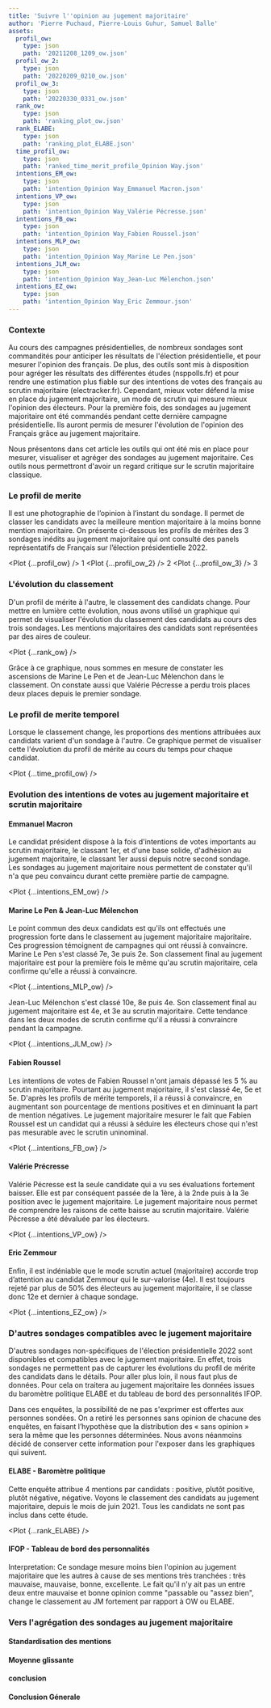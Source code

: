 ```yaml
---
title: 'Suivre l''opinion au jugement majoritaire'
author: 'Pierre Puchaud, Pierre-Louis Guhur, Samuel Balle'
assets:
  profil_ow:
    type: json
    path: '20211208_1209_ow.json'
  profil_ow_2:
    type: json
    path: '20220209_0210_ow.json'
  profil_ow_3:
    type: json
    path: '20220330_0331_ow.json'
  rank_ow:
    type: json
    path: 'ranking_plot_ow.json'
  rank_ELABE:
    type: json
    path: 'ranking_plot_ELABE.json'
  time_profil_ow:
    type: json
    path: 'ranked_time_merit_profile_Opinion Way.json'
  intentions_EM_ow:
    type: json
    path: 'intention_Opinion Way_Emmanuel Macron.json'
  intentions_VP_ow:
    type: json
    path: 'intention_Opinion Way_Valérie Pécresse.json'
  intentions_FB_ow:
    type: json
    path: 'intention_Opinion Way_Fabien Roussel.json'
  intentions_MLP_ow:
    type: json
    path: 'intention_Opinion Way_Marine Le Pen.json'
  intentions_JLM_ow:
    type: json
    path: 'intention_Opinion Way_Jean-Luc Mélenchon.json'
  intentions_EZ_ow:
    type: json
    path: 'intention_Opinion Way_Eric Zemmour.json'
---
```


### Contexte
Au cours des campagnes  présidentielles, de nombreux sondages sont commandités pour anticiper les résultats de l'élection présidentielle,
et pour mesurer l'opinion des français. De plus, des outils sont mis à disposition pour agréger les résultats des différentes études (nsppolls.fr)
et pour rendre une estimation plus fiable sur des intentions de votes des français au scrutin majoritaire (electracker.fr).
Cependant, mieux voter défend la mise en place du jugement majoritaire, un mode de scrutin qui mesure mieux l'opinion
des électeurs. Pour la première fois, des sondages au jugement majoritaire ont été commandés pendant cette dernière campagne présidentielle.
Ils auront permis de mesurer l'évolution de l'opinion des Français grâce au jugement majoritaire.

Nous présentons dans cet article les outils qui ont été mis en place pour mesurer, visualiser et agréger des sondages au jugement majoritaire.
Ces outils nous permettront d'avoir un regard critique sur le scrutin majoritaire classique.

### Le profil de merite

Il est une photographie de l’opinion à l’instant du sondage.
Il permet de classer les candidats avec la meilleure mention majoritaire à la moins bonne mention majoritaire.
On présente ci-dessous les profils de mérites des 3 sondages inédits au jugement majoritaire
qui ont consulté des panels représentatifs de Français sur l’élection présidentielle 2022.

<Plot {...profil_ow} />
1
<Plot {...profil_ow_2} />
2
<Plot {...profil_ow_3} />
3

### L'évolution du classement

D'un profil de mérite à l'autre, le classement des candidats change. Pour mettre en lumière cette évolution,
nous avons utilisé un graphique qui permet de visualiser l'évolution du classement des candidats au cours des trois sondages.
Les mentions majoritaires des candidats sont représentées par des aires de couleur.

<Plot {...rank_ow} />

Grâce à ce graphique, nous sommes en mesure de constater les ascensions de Marine Le Pen et de Jean-Luc Mélenchon dans le classement.
On constate aussi que Valérie Pécresse a perdu trois places deux places depuis le premier sondage.

### Le profil de merite temporel

Lorsque le classement change, les proportions des mentions attribuées aux candidats varient d'un sondage à l'autre.
Ce graphique permet de visualiser cette l'évolution du profil de mérite au cours du temps pour chaque candidat.

<Plot {...time_profil_ow} />

### Evolution des intentions de votes au jugement majoritaire et scrutin majoritaire

#### Emmanuel Macron
Le candidat président dispose à la fois d'intentions de votes importants au scrutin majoritaire, le classant 1er, et d'une base solide,
d'adhésion au jugement majoritaire, le classant 1er aussi depuis notre second sondage.
Les sondages au jugement majoritaire nous permettent de constater
qu'il n'a que peu convaincu durant cette première partie de campagne.

<Plot {...intentions_EM_ow} />

#### Marine Le Pen & Jean-Luc Mélenchon

Le point commun des deux candidats est qu'ils ont effectués une progression forte dans le classement au jugement majoritaire majoritaire.
Ces progression témoignent de campagnes qui ont réussi à convaincre.
Marine Le Pen s'est classé 7e, 3e puis 2e. Son classement final au jugement majoritaire est pour la première fois
le même qu'au scrutin majoritaire, cela confirme qu'elle a réussi à convaincre.


<Plot {...intentions_MLP_ow} />

Jean-Luc Mélenchon s'est classé 10e, 8e puis 4e. Son classement final au jugement majoritaire est 4e, et 3e au scrutin majoritaire.
Cette tendance dans les deux modes de scrutin confirme qu'il a réussi à convraincre pendant la campagne.

<Plot {...intentions_JLM_ow} />

#### Fabien Roussel

Les intentions de votes de Fabien Roussel n'ont jamais dépassé les 5 % au scrutin majoritaire. Pourtant au jugement majoritaire,
il s'est classé 4e, 5e et 5e. D'après les profils de mérite temporels, il a réussi à convaincre, en augmentant son pourcentage
de mentions positives et en diminuant la part de mention négatives. Le jugement majoritaire mesurer le fait que
Fabien Roussel est un candidat qui a réussi à séduire les électeurs chose qui n'est pas mesurable avec le scrutin uninominal.

<Plot {...intentions_FB_ow} />

#### Valérie Précresse

Valérie Pécresse est la seule candidate qui a vu ses évaluations fortement baisser. Elle est par
conséquent passée de la 1ère, à la 2nde puis à la 3e position avec le jugement majoritaire.
Le jugement majoritaire nous permet de comprendre les raisons de cette baisse au scrutin majoritaire.
Valérie Pécresse a été dévaluée par les électeurs.

<Plot {...intentions_VP_ow} />

#### Eric Zemmour
Enfin, il est indéniable que le mode scrutin actuel (majoritaire) accorde trop d’attention au candidat Zemmour
qui le sur-valorise (4e). Il est toujours rejeté par plus de 50% des électeurs au jugement majoritaire,
il se classe donc 12e et dernier à chaque sondage.

<Plot {...intentions_EZ_ow} />

### D'autres sondages compatibles avec le jugement majoritaire

D'autres sondages non-spécifiques de l'élection présidentielle 2022 sont disponibles et compatibles avec le jugement majoritaire.
En effet, trois sondages ne permettent pas de capturer les évolutions du profil de mérite des candidats dans le détails.
Pour aller plus loin, il nous faut plus de données. Pour cela on traitera au jugement majoritaire les données issues
du baromètre politique ELABE et du tableau de bord des personnalités IFOP.

Dans ces enquêtes, la possibilité de ne pas s'exprimer est offertes aux personnes sondées.
On a retiré les personnes sans opinion de chacune des enquêtes, en faisant l’hypothèse que la
distribution des « sans opinion » sera la même que les personnes déterminées.
Nous avons néanmoins décidé de conserver cette information pour l'exposer dans les graphiques qui suivent.

#### ELABE - Baromètre politique

Cette enquête attribue 4 mentions par candidats : positive, plutôt positive, plutôt négative, négative.
Voyons le classement des candidats au jugement majoritaire, depuis le mois de juin 2021.
Tous les candidats ne sont pas inclus dans cette étude.

<Plot {...rank_ELABE} />

#### IFOP - Tableau de bord des personnalités

Interpretation: Ce sondage mesure moins bien l'opinion au jugement majoritaire que les autres à cause de ses mentions
très tranchées : très mauvaise, mauvaise, bonne, excellente. Le fait qu'il n'y ait pas un entre deux entre mauvaise et bonne opinion
comme "passable ou "assez bien", change le classement au JM fortement par rapport à OW ou ELABE.

### Vers l'agrégation des sondages au jugement majoritaire

#### Standardisation des mentions

#### Moyenne glissante

#### conclusion

#### Conclusion Génerale




